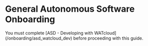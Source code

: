 # General Autonomous Software Onboarding

 
<Callout type="error" emoji="️❗">
  You must complete [ASD - Developing with WATcloud](/onboarding/asd_watcloud_dev) before proceeding with this guide.
</Callout>